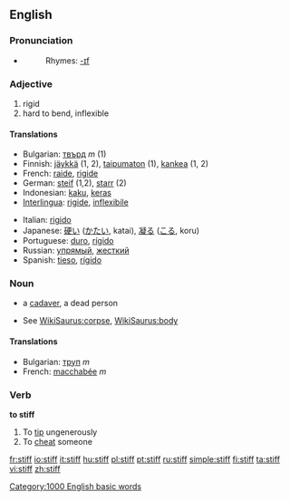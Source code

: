 ==English==

===Pronunciation===
*{{audio|en-us-stiff.ogg|Audio (US)}}
*:Rhymes: [[Rhymes:English:-ɪf|-ɪf]]

===Adjective===
{{en-adj|er}}

# rigid
# hard to bend, inflexible

====Translations====
{{rfc-trans}}
{{top}}
*Bulgarian: [[твърд]] ''m'' (1)
*Finnish: [[jäykkä]] (1, 2), [[taipumaton]] (1), [[kankea]] (1, 2)
*French: [[raide]], [[rigide]] 
*German: [[steif]] (1,2), [[starr]] (2) 
*Indonesian: [[kaku]], [[keras]]
*[[Interlingua]]: [[rigide]], [[inflexibile]] 
{{mid}}
*Italian: [[rigido]]
*Japanese: [[硬い]] ([[かたい]], katai), [[凝る]] ([[こる]], koru)
*Portuguese: [[duro]], [[rígido]]
*Russian: [[упрямый]], [[жесткий]] 
*Spanish: [[tieso]], [[rígido]]
{{bottom}}

===Noun===
{{en-noun}}

* {{slang}} a [[cadaver]], a dead person
*See [[WikiSaurus:corpse]], [[WikiSaurus:body]]

====Translations====
*Bulgarian: [[труп]] ''m''
*French: [[macchabée]] ''m''

===Verb===
'''to stiff'''

# To [[tip]] ungenerously
# To [[cheat]] someone

[[Category:1000 English basic words]]

[[fr:stiff]]
[[io:stiff]]
[[it:stiff]]
[[hu:stiff]]
[[pl:stiff]]
[[pt:stiff]]
[[ru:stiff]]
[[simple:stiff]]
[[fi:stiff]]
[[ta:stiff]]
[[vi:stiff]]
[[zh:stiff]]